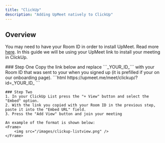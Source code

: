 ```yaml
---
title: "ClickUp"
description: "Adding UpMeet natively to ClickUp"
---
```

## Overview
<Warning>You may need to have your Room ID in order to install UpMeet. Read more [here](/room-id).</Warning>
In this guide we will be using your UpMeet link to install your meeting in ClickUp.

<Tabs>
  <Tab title="List View">
    ### Step One
    Copy the link below and replace ```_YOUR_ID_``` with your Room ID that was sent to your when you signed up (it is prefilled if your on our onboarding page). 
    ```html
    https://upmeet.me/meet/clickup/?id=_YOUR_ID_
    ```

    ### Step Two
    1. In your ClickUp List press the "+ View" button and select the "Embed" option.
    2. With the link you copied with your Room ID in the previous step, paste it into the "Embed URL" field.
    3. Press the "Add View" button and join your meeting

    An example of the format is shown below:
    <Frame>
        <img src="/images/clickup-listview.png" />
    </Frame>
  </Tab>

  <Tab title="Dashboard View">
  </Tab>
</Tabs>

